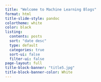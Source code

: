 ```yaml
---
title: "Welcome to Machine Learning Blogs"
format: html
title-slide-style: pandoc
colortheme: white
color: black
listing:
  contents: posts
  sort: "date desc"
  type: default
  categories: true
  sort-ui: false
  filter-ui: false
page-layout: full
title-block-banner: "title5.jpg"
title-block-banner-color: White
---
```



